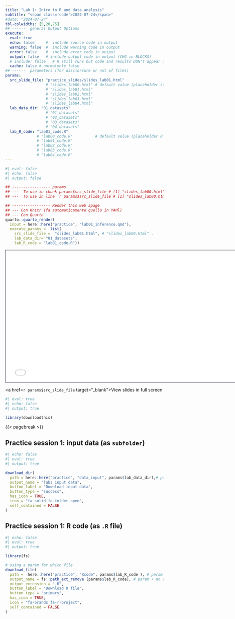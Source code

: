 ```yaml
---
title: "Lab 1: Intro to R and data analysis"
subtitle: "<span class='code'>2024-07-24</span>"
#date: "2024-07-24"
tbl-colwidths: [5,20,75]
## ------  general Output Options
execute:     
  eval: true
  echo: false     #  include source code in output
  warning: false  #  include warning code in output
  error: false    #  include error code in output
  output: false   # include output code in output (CHG in BLOCKS)
  # include: false   # R still runs but code and results DON"T appear in output  
  cache: false # normalmnte false
## ------  parameters (for disclorsure or not of files)
params:
  src_slide_file: "practice_slides/slides_lab01.html" 
                  # "slides_lab00.html" # default value (placeholder slide)
                  # "slides_lab01.html"
                  # "slides_lab02.html"
                  # "slides_lab03.html"
                  # "slides_lab04.html"
  lab_data_dir: "01_datasets"
                  # "01_datasets"  
                  # "02_datasets"
                  # "03_datasets"
                  # "04_datasets"
  lab_R_code: "lab01_code.R"           
              # "lab00_code.R"          # default value (placeholder R code)
              # "lab01_code.R"
              # "lab02_code.R"
              # "lab03_code.R"
              # "lab04_code.R"
---
```


```r
#| eval: false
#| echo: false
#| output: false

## ----------------- params 
## ---  To use in chunk params$src_slide_file # [1] "slides_lab00.html"
## ---  To use in line `r params$src_slide_file`# [1] "slides_lab00.html"

## ----------------- Render this web apage 
## --- Con Knitr (fa automaticamente quello in YAMl)
## --- Con Quarto 
quarto::quarto_render(
  input = here::here("practice", "lab01_inference.qmd"),
  execute_params =  list(
    src_slide_file =  "slides_lab01.html", # "slides_lab00.html" ,
    lab_data_dir= "01_datasets",
    lab_R_code = "lab01_code.R"))
```


<!-- 1/2 DIAPOSITIVA WIDE (16:9)  -->
```{=html}
<iframe class="slide-deck" src= `r params$src_slide_file` height="420" width="747" style="border: 1px solid #2e3846;"></iframe>
```

<!-- <!-- 2/2 DIAPOSITIVA STD (4:3) -->
<!-- ```{=html} -->
<!-- <iframe class="slide-deck" src= params$src_slide_file height="420" width="565" style="border: 1px solid #2e3846;"></iframe> -->
<!-- ``` -->

<a href=`r params$src_slide_file` target="_blank">View slides in full screen</a>



\pagebreak

```r
#| eval: true
#| echo: false
#| output: true

library(downloadthis)
```

{{< pagebreak >}}

## Practice session 1: input data (as `subfolder`)

```r
#| echo: false
#| eval: true
#| output: true

download_dir(
  path = here::here("practice", "data_input", params$lab_data_dir),# param
  output_name = "labs input data",
  button_label = "Download input data",
  button_type = "success",
  has_icon = TRUE,
  icon = "fa-solid fa-folder-open",
  self_contained = FALSE
)
```


## Practice session 1: R code (as `.R` file)
```r
#| echo: false
#| eval: true
#| output: true

library(fs) 

# using a param for which file 
download_file(
  path =  here::here("practice", "Rcode", params$lab_R_code ), # param
  output_name = fs::path_ext_remove (params$lab_R_code), # param + no extension.... 
  output_extension = ".R",  
  button_label = "Download R file",
  button_type = "primary",
  has_icon = TRUE,
  icon = "fa-brands fa-r-project",
  self_contained = FALSE
)
```
